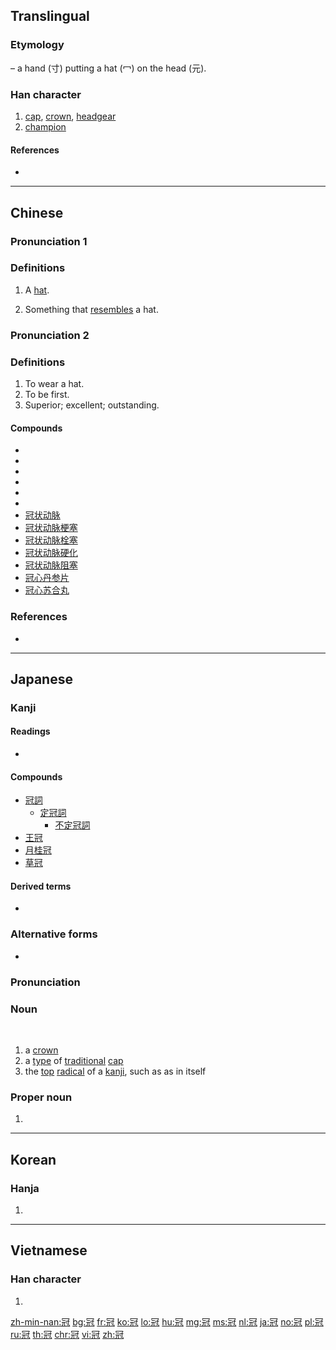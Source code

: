 {{also|冦}}
==Translingual==

===Etymology===
{{Han compound|冖|元|寸|ls=ic}} – a hand (寸) putting a hat (冖) on the head (元).

===Han character===
{{Han char|rn=14|rad=冖|as=07|sn=9|four=37214|canj=BMUI|ids=⿱冖⿺元寸}}

# [[cap]], [[crown]], [[headgear]]
# [[champion]]

====References====
* {{Han ref|kx=0130.230|dkj=01580|dj=0292.270|hdz=10303.180|uh=51A0|ud=20896|bh=AB61|bd=43873}}

----

==Chinese==
{{zh-forms}}

===Pronunciation 1===
{{zh-pron
|m=guān
|c=gun1
|h=pfs=
|md=
|mn=
|w=
|mc=y
|oc=y
|cat=n
}}

===Definitions===
{{zh-hanzi}}

# A [[hat]].
#: {{zh-l|皇冠|crown}}
# Something that [[resemble]]s a hat.
#: {{zh-l|花冠|wreath; crown}}
#: {{zh-l|雞冠|cockscomb}}

===Pronunciation 2===
{{zh-pron
|m=guàn
|c=gun3
|h=pfs=
|md=
|mn=
|w=
|mc=y
|oc=y
|cat=v,adj
}}

===Definitions===
{{zh-hanzi}}

# To wear a hat.
# To be first.
# Superior; excellent; outstanding.
#: {{zh-l|冠軍|champion}}

====Compounds====
* {{zh-l|冠詞}}
* {{zh-l|冠帶流傳}}
* {{zh-l|冠帶之國}}
* {{zh-l|冠軍}}
* {{zh-l|冠軍賽}}
* {{zh-l|冠亞軍}}
* [[冠状动脉]]
* [[冠状动脉梗塞]]
* [[冠状动脉栓塞]]
* [[冠状动脉硬化]]
* [[冠状动脉阻塞]]
* [[冠心丹参片]]
* [[冠心苏合丸]]

===References===
* {{R:twedu|a00304}}

----

==Japanese==

===Kanji===
{{ja-kanji|grade=c|rs=冖07}}

====Readings====
* {{ja-readings|goon=[[かん]] (kan)|kanon=[[かん]] (kan)|kun=[[かんむり]] (kanmuri)}}

====Compounds====
* [[冠詞]]
** [[定冠詞]]
*** [[不定冠詞]]
* [[王冠]]
* [[月桂冠]]
* [[草冠]]

====Derived terms====
* {{l|ja|瓜田に履を納れず、李下に冠を正さず}}

===Alternative forms===
{{wikipedia|lang=ja}}
{{ja-kanjitab|yomi=o|かん}}
{{ja-kanjitab|yomi=k|かぶり}}
{{ja-kanjitab|yomi=k|かむり}}
{{ja-kanjitab|yomi=k|かんむり}}
* {{ja-r|被り|かぶり}}

===Pronunciation===
{{ja-pron|acc2=3|y=k|かんむり|acc=h}}
{{ja-pron|acc=h|y=k|かむり}}
{{ja-pron|acc=3|y=k|かぶり}}
{{ja-pron|acc=a|y=o|かん}}

===Noun===
{{ja-noun|かんむり|かむり|かぶり}}<br>{{ja-altread|hira=かん|hhira=くわん}}

# a [[crown]] {{gloss|royal headdress}}
# a [[type]] of [[traditional]] [[cap]]
# the [[top]] [[radical]] of a [[kanji]], such as {{lang|ja|冖}} as in {{lang|ja|冠}} itself

{{topics|ja|Headgear|Orthography|sort=かんむり}}

===Proper noun===
{{ja-noun|かんむり}}

# {{surname|lang=ja|sort=かんむり}}

----

==Korean==

===Hanja===
{{ko-hanja|hangeul=관|eumhun=[[갓]] 관|rv=gwan|mr=kwan}}

# {{defn|lang=ko|sort=冖07}}

----

==Vietnamese==

===Han character===
{{vi-hantu|[[quan]], [[quán]]|rs=冖07}}

# {{defn|lang=vi|sort=冖07}}

[[zh-min-nan:冠]]
[[bg:冠]]
[[fr:冠]]
[[ko:冠]]
[[lo:冠]]
[[hu:冠]]
[[mg:冠]]
[[ms:冠]]
[[nl:冠]]
[[ja:冠]]
[[no:冠]]
[[pl:冠]]
[[ru:冠]]
[[th:冠]]
[[chr:冠]]
[[vi:冠]]
[[zh:冠]]